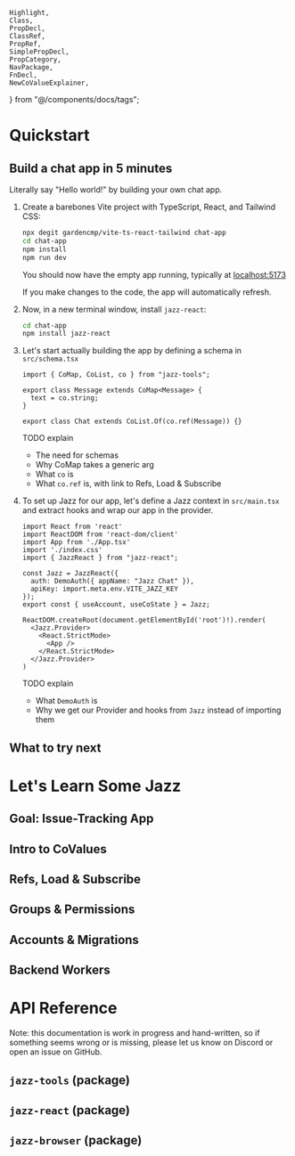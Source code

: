     Highlight,
    Class,
    PropDecl,
    ClassRef,
    PropRef,
    SimplePropDecl,
    PropCategory,
    NavPackage,
    FnDecl,
    NewCoValueExplainer,
} from "@/components/docs/tags";

<div className="hidden md:block bg-stone-100 dark:bg-stone-900 p-4 rounded-xl sticky overflow-y-scroll w-[14rem] h-[calc(100dvh-8rem)] -mb-[calc(100dvh-8rem)] top-[6rem] pr-6 mr-10 prose-sm prose-ul:pl-1 prose-ul:ml-1 prose-li:my-2 prose-li:leading-tight prose-ul:list-['-']">
    <DocNav />
</div>

<div className={["md:ml-[18rem] xl:-mr-[calc(50vw-40rem)]"].join(" ")}>

<h1 id="quickstart">Quickstart</h1>

<h2 id="build-a-chat-app">Build a chat app in 5 minutes</h2>

Literally say "Hello world!" by building your own chat app.

1. Create a barebones Vite project with TypeScript, React, and Tailwind CSS:

    ```bash
    npx degit gardencmp/vite-ts-react-tailwind chat-app
    cd chat-app
    npm install
    npm run dev
    ```

    You should now have the empty app running, typically at [localhost:5173](http://localhost:5173)

    If you make changes to the code, the app will automatically refresh.

2. Now, in a new terminal window, install `jazz-react`:

    ```bash
    cd chat-app
    npm install jazz-react
    ```

3. Let's start actually building the app by defining a schema in `src/schema.tsx`

    ```tsx
    import { CoMap, CoList, co } from "jazz-tools";

    export class Message extends CoMap<Message> {
      text = co.string;
    }

    export class Chat extends CoList.Of(co.ref(Message)) {}
    ```

    TODO explain
    - The need for schemas
    - Why CoMap takes a generic arg
    - What `co` is
    - What `co.ref` is, with link to Refs, Load & Subscribe

4. To set up Jazz for our app, let's define a Jazz context in `src/main.tsx` and extract hooks and wrap our app in the provider.

    ```tsx subtle=1,2,3,4,13,15,16,17,19
    import React from 'react'
    import ReactDOM from 'react-dom/client'
    import App from './App.tsx'
    import './index.css'
    import { JazzReact } from "jazz-react";

    const Jazz = JazzReact({
      auth: DemoAuth({ appName: "Jazz Chat" }),
      apiKey: import.meta.env.VITE_JAZZ_KEY
    });
    export const { useAccount, useCoState } = Jazz;

    ReactDOM.createRoot(document.getElementById('root')!).render(
      <Jazz.Provider>
        <React.StrictMode>
          <App />
        </React.StrictMode>
      </Jazz.Provider>
    )
    ```

    TODO explain
    - What `DemoAuth` is
    - Why we get our Provider and hooks from `Jazz` instead of importing them

<h2 id="what-to-try-next">What to try next</h2>

<h1 id="guide">Let's Learn Some Jazz</h1>

<h2 id="guide-goal">Goal: Issue-Tracking App</h2>

<h2 id="intro-to-covalues">Intro to CoValues</h2>

<h2 id="refs-load-and-subscribe">Refs, Load & Subscribe</h2>

<h2 id="groups-and-permissions">Groups & Permissions</h2>

<h2 id="accounts-and-migrations">Accounts & Migrations</h2>

<h2 id="backend-workers">Backend Workers</h2>

# API Reference

Note: this documentation is work in progress and hand-written, so if something seems wrong or is missing, please let us know on Discord or open an issue on GitHub.

## `jazz-tools` (package)

<div class="not-prose">

<CoMapDocs />

<CoListDocs />

<CoStreamDocs />

</div>

## `jazz-react` (package)

## `jazz-browser` (package)

</div>